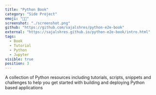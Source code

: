 ```yaml
---
title: "Python Book"
category: "Side Project"
emoji: "👨‍💻"
screenshot: "./screenshot.png"
github: "https://github.com/sajalshres/python-e2e-book"
external: "https://sajalshres.github.io/python-e2e-book/intro.html"
tags:
  - Book
  - Tutorial
  - Python
  - Jupyter
visible: true
position: 3
---
```


A collection of Python resources including tutorials, scripts, snippets and challenges
to help you get started with building and deploying Python based applications

